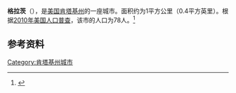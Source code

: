 {{Infobox City 
|chinese_name = 格拉茨
|official_name = Gratz
|image_flag = 
|image_seal = 
|image_skyline = 
|image_map = KYMap-doton-Gratz.PNG
|map_caption =
|subdivision_type = [[國家|國家]]
|subdivision_name = {{USA}}
|leader_title = 
|leader_name = 
|subdivision_type1 = [[美國行政區劃|州]]
|subdivision_name1 = [[肯塔基州|肯塔基州]]
|subdivision_type2 = [[肯塔基州行政区划|县]]
|subdivision_name2 = Owen
|found_date = 
|area_total = 1
|area_land = 
|area_water = 
|population_as_of = 2010
|population_total = 78
|population_density = 
|timezone = 
|utc_offset = 
|timezone_DST = 
|utc_offset_DST = 
}}

'''格拉茨'''（{{lang-en|Gratz}}），是[[美国|美国]][[肯塔基州|肯塔基州]]的一座城市。面积约为1平方公里（0.4平方英里）。根据[[2010年美国人口普查|2010年美国人口普查]]，该市的人口为78人。<ref name=census>{{cite web |url = http://www.census.gov/prod/www/abs/decennial/ |title = Census of Population and Housing |publisher = U.S. Census Bureau |accessdate = November 18, 2011 |archive-url = https://web.archive.org/web/20060208103743/http://www.census.gov/prod/www/abs/decennial/ |archive-date = 2006-02-08 |dead-url = yes }}</ref>

== 参考资料 ==
{{reflist}}

[[Category:肯塔基州城市|Category:肯塔基州城市]]


{{Kentucky-stub}}
